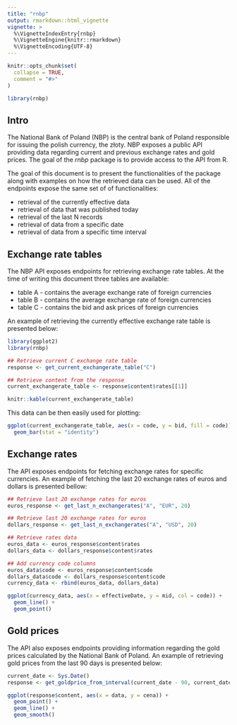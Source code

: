 ```yaml
---
title: "rnbp"
output: rmarkdown::html_vignette
vignette: >
  %\VignetteIndexEntry{rnbp}
  %\VignetteEngine{knitr::rmarkdown}
  %\VignetteEncoding{UTF-8}
---
```


```r
knitr::opts_chunk$set(
  collapse = TRUE,
  comment = "#>"
)
```

```r
library(rnbp)
```

## Intro
The National Bank of Poland (NBP) is the central bank of Poland responsible for issuing the polish currency, the złoty. NBP exposes a public API providing data regarding current and previous exchange rates and gold prices. The goal of the *rnbp* package is to provide access to the API from R. 

The goal of this document is to present the functionalities of the package along with examples on how the retrieved data can be used. All of the endpoints expose the same set of of functionalities:

* retrieval of the currently effective data
* retrieval of data that was published today
* retrieval of the last N records
* retrieval of data from a specific date
* retrieval of data from a specific time interval

## Exchange rate tables
The NBP API exposes endpoints for retrieving exchange rate tables. At the time of writing this document three tables are available:

* table A - contains the average exchange rate of foreign currencies
* table B - contains the average exchange rate of foreign currencies
* table C - contains the bid and ask prices of foreign currencies

An example of retrieving the currently effective exchange rate table is presented below:
```r
library(ggplot2)
library(rnbp)

## Retrieve current C exchange rate table
response <- get_current_exchangerate_table("C")

## Retrieve content from the response
current_exchangerate_table <- response$content$rates[[1]]

knitr::kable(current_exchangerate_table)
```

This data can be then easily used for plotting:

```r
ggplot(current_exchangerate_table, aes(x = code, y = bid, fill = code)) +
  geom_bar(stat = "identity")
```

## Exchange rates 
The API exposes endpoints for fetching exchange rates for specific currencies. An example of fetching the last 20 exchange rates of euros and dollars is presented bellow:

```r
## Retrieve last 20 exchange rates for euros
euros_response <- get_last_n_exchangerates("A", "EUR", 20)

## Retrieve last 20 exchange rates for euros
dollars_response <- get_last_n_exchangerates("A", "USD", 20)

## Retrieve rates data
euros_data <- euros_response$content$rates
dollars_data <- dollars_response$content$rates

## Add currency code columns
euros_data$code <- euros_response$content$code
dollars_data$code <- dollars_response$content$code
currency_data <- rbind(euros_data, dollars_data)

ggplot(currency_data, aes(x = effectiveDate, y = mid, col = code)) +
  geom_line() +
  geom_point()
```

## Gold prices
The API also exposes endpoints providing information regarding the gold prices calculated by the National Bank of Poland. An example of retrieving gold prices from the last 90 days is presented below:


```r
current_date <- Sys.Date()
response <- get_goldprice_from_interval(current_date - 90, current_date)

ggplot(response$content, aes(x = data, y = cena)) +
  geom_point() +
  geom_line() +
  geom_smooth()
```
